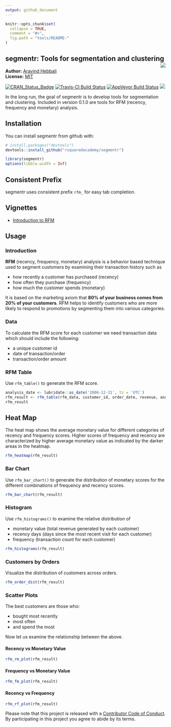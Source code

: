 ```yaml
---
output: github_document
---
```


<!-- README.md is generated from README.Rmd. Please edit that file -->

```r
knitr::opts_chunk$set(
  collapse = TRUE,
  comment = "#>",
  fig.path = "tools/README-"
)
```

segmentr: Tools for segmentation and clustering <img src="hex_segmentr.png" align="right" />  
---------


**Author:** [Aravind Hebbali](https://www.aravindhebbali.com)<br/>
**License:** [MIT](https://opensource.org/licenses/MIT)

[![CRAN\_Status\_Badge](http://www.r-pkg.org/badges/version/segmentr)](https://cran.r-project.org/package=segmentr) [![Travis-CI Build Status](https://travis-ci.org/rsquaredacademy/segmentr.svg?branch=master)](https://travis-ci.org/rsquaredacademy/segmentr) [![AppVeyor Build Status](https://ci.appveyor.com/api/projects/status/github/rsquaredacademy/segmentr?branch=master&svg=true)](https://ci.appveyor.com/project/rsquaredacademy/segmentr) [![](https://cranlogs.r-pkg.org/badges/grand-total/segmentr)](https://cran.r-project.org/package=segmentr)

In the long run, the goal of segmentr is to develop tools for segmentation and clustering. Included in version 0.1.0 are tools for RFM (recency, frequency and monetary) analysis.

## Installation

You can install segmentr from github with:

```r
# install.packages("devtools")
devtools::install_github("rsquaredacademy/segmentr")
```

```r
library(segmentr)
options(tibble.width = Inf)
```

## Consistent Prefix

segmentr uses consistent prefix `rfm_` for easy tab completion.

## Vignettes

- [Introduction to RFM](http://www.rsquaredacademy.com/segmentr/articles/Introduction_to_RFM.html)

## Usage

### Introduction

**RFM** (recency, frequency, monetary) analysis is a behavior based technique used to segment customers by examining their transaction history  such as

- how recently a customer has purchased (recency)
- how often they purchase (frequency)
- how much the customer spends (monetary)

It is based on the marketing axiom that **80% of your business comes from 20% of your customers**. RFM helps to identify customers who are more likely to respond to promotions by segmenting them into various categories.

### Data

To calculate the RFM score for each customer we need transaction data which should include the following:

- a unique customer id 
- date of transaction/order
- transaction/order amount

### RFM Table

Use `rfm_table()` to generate the RFM score.

```r
analysis_date <- lubridate::as_date('2006-12-31', tz = 'UTC')
rfm_result <- rfm_table(rfm_data, customer_id, order_date, revenue, analysis_date)
rfm_result
```


## Heat Map

The heat map shows the average monetary value for different categories of recency and frequency scores. Higher scores of frequency and recency are characterized by higher average monetary value as indicated by the darker areas in the heatmap. 

```r
rfm_heatmap(rfm_result)
```

### Bar Chart

Use `rfm_bar_chart()` to generate the distribution of monetary scores for the different combinations of frequency and recency scores.

```r
rfm_bar_chart(rfm_result)
```

### Histogram

Use `rfm_histograms()` to examine the relative distribution of

- monetary value (total revenue generated by each customer)
- recency days (days since the most recent visit for each customer)
- frequency (transaction count for each customer)


```r
rfm_histograms(rfm_result)
```

### Customers by Orders

Visualize the distribution of customers across orders.

```r
rfm_order_dist(rfm_result)
```

### Scatter Plots

The best customers are those who:

- bought most recently
- most often 
- and spend the most

Now let us examine the relationship between the above.

#### Recency vs Monetary Value  

```r
rfm_rm_plot(rfm_result)
```

#### Frequency vs Monetary Value

```r
rfm_fm_plot(rfm_result)
```

#### Recency vs Frequency 

```r
rfm_rf_plot(rfm_result)
```

Please note that this project is released with a [Contributor Code of Conduct](CONDUCT.md). By participating in this project you agree to abide by its terms.
